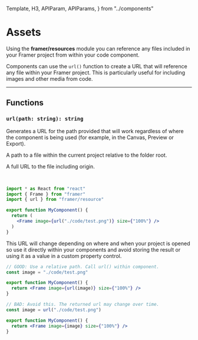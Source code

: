 <!-- 👋 Editing this file? Need help? → https://github.com/framer/api-docs/blob/master/CONTRIBUTING.md -->

  Template,
  H3,
  APIParam,
  APIParams,
} from "../components"


# Assets

<span className="lead">
  Using the <strong>framer/resources</strong> module you can
  reference any files included in your Framer project from
  within your code component.
</span>

Components can use the `url()` function to create a URL that will reference any
file within your Framer project. This is particularly useful for including
images and other media from code.

---

## Functions

<div class="framer-api framer-function">

<H3 id="url"><code class="language-typescript">url(path: string): string</code></H3>

</div>
<div>

Generates a URL for the path provided that will work regardless of where
the component is being used (for example, in the Canvas, Preview or Export).

<APIParams>
  <APIParam name="path" type="string">
    <p>
      A path to a file within the current project relative
      to the folder root.
    </p>
  </APIParam>
  <APIParam name="returns" type="string">
    <p>A full URL to the file including origin.</p>
  </APIParam>
</APIParams>
<br/>
</div>

```jsx highlight="3,7"
import * as React from "react"
import { Frame } from "framer"
import { url } from "framer/resource"

export function MyComponent() {
  return (
    <Frame image={url("./code/test.png")} size={"100%"} />
  )
}
```

This URL will change depending on where and when your
project is opened so use it directly within your
components and avoid storing the result or using it as a
value in a custom property control.

```jsx highlight="1-2,5"
// GOOD: Use a relative path. Call url() within component.
const image = "./code/test.png"

export function MyComponent() {
  return <Frame image={url(image)} size={"100%"} />
}
```

```jsx highlight="1-2,5"
// BAD: Avoid this. The returned url may change over time.
const image = url("./code/test.png")

export function MyComponent() {
  return <Frame image={image} size={"100%"} />
}
```

